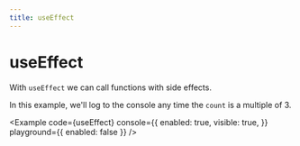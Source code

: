 ```yaml
---
title: useEffect
---
```



# useEffect

With `useEffect` we can call functions with side effects.

In this example, we'll log to the console any time the `count` is a multiple of 3.

<Example
  code={useEffect}
  console={{
    enabled: true,
    visible: true,
  }}
  playground={{ enabled: false }}
/>
